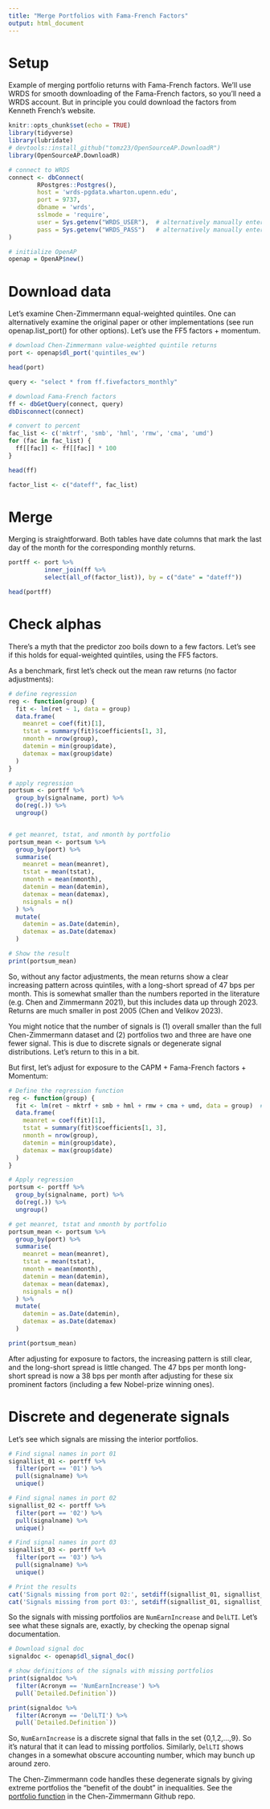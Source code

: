 ```yaml
---
title: "Merge Portfolios with Fama-French Factors"
output: html_document
---
```


# Setup

Example of merging portfolio returns with Fama-French factors. We'll use WRDS for smooth downloading of the Fama-French factors, so you'll need a WRDS account. But in principle you could download the factors from Kenneth French's website.

```r
knitr::opts_chunk$set(echo = TRUE)
library(tidyverse)
library(lubridate)
# devtools::install_github("tomz23/OpenSourceAP.DownloadR")
library(OpenSourceAP.DownloadR)

# connect to WRDS 
connect <- dbConnect(
        RPostgres::Postgres(),
        host = 'wrds-pgdata.wharton.upenn.edu',
        port = 9737,
        dbname = 'wrds',
        sslmode = 'require',
        user = Sys.getenv("WRDS_USER"),  # alternatively manually enter WRDS credentials here
        pass = Sys.getenv("WRDS_PASS")   # alternatively manually enter WRDS credentials here
)

# initialize OpenAP
openap = OpenAP$new()
```

# Download data

Let's examine Chen-Zimmermann equal-weighted quintiles. One can alternatively examine the original paper or other implementations (see run openap.list_port() for other options). Let's use the FF5 factors + momentum.

```r
# download Chen-Zimmermann value-weighted quintile returns
port <- openap$dl_port('quintiles_ew')

head(port)
```

```r
query <- "select * from ff.fivefactors_monthly"

# download Fama-French factors
ff <- dbGetQuery(connect, query)
dbDisconnect(connect)

# convert to percent
fac_list <- c('mktrf', 'smb', 'hml', 'rmw', 'cma', 'umd')
for (fac in fac_list) {
  ff[[fac]] <- ff[[fac]] * 100
}

head(ff)
```

```r
factor_list <- c("dateff", fac_list)
```

# Merge

Merging is straightforward. Both tables have date columns that mark the last day of the month for the corresponding monthly returns.

```r
portff <- port %>%
          inner_join(ff %>% 
          select(all_of(factor_list)), by = c("date" = "dateff"))

head(portff)
```

# Check alphas

There's a myth that the predictor zoo boils down to a few factors. Let's see if this holds for equal-weighted quintiles, using the FF5 factors.

As a benchmark, first let's check out the mean raw returns (no factor adjustments):

```r
# define regression
reg <- function(group) {
  fit <- lm(ret ~ 1, data = group)  
  data.frame(
    meanret = coef(fit)[1],  
    tstat = summary(fit)$coefficients[1, 3],  
    nmonth = nrow(group),  
    datemin = min(group$date),  
    datemax = max(group$date)   
  )
}

# apply regression
portsum <- portff %>%
  group_by(signalname, port) %>%
  do(reg(.)) %>%
  ungroup()


# get meanret, tstat, and nmonth by portfolio
portsum_mean <- portsum %>%
  group_by(port) %>%
  summarise(
    meanret = mean(meanret),
    tstat = mean(tstat),
    nmonth = mean(nmonth),
    datemin = mean(datemin),
    datemax = mean(datemax),
    nsignals = n()  
  ) %>%
  mutate(
    datemin = as.Date(datemin),  
    datemax = as.Date(datemax)  
  )

# Show the result
print(portsum_mean)
```

So, without any factor adjustments, the mean returns show a clear increasing pattern across quintiles, with a long-short spread of 47 bps per month. This is somewhat smaller than the numbers reported in the literature (e.g. Chen and Zimmermann 2021), but this includes data up through 2023. Returns are much smaller in post 2005 (Chen and Velikov 2023).

You might notice that the number of signals is (1) overall smaller than the full Chen-Zimmermann dataset and (2) portfolios two and three are have one fewer signal. This is due to discrete signals or degenerate signal distributions. Let's return to this in a bit.

But first, let's adjust for exposure to the CAPM + Fama-French factors + Momentum:

```r
# Define the regression function
reg <- function(group) {
  fit <- lm(ret ~ mktrf + smb + hml + rmw + cma + umd, data = group)  # 
  data.frame(
    meanret = coef(fit)[1],  
    tstat = summary(fit)$coefficients[1, 3],  
    nmonth = nrow(group),  
    datemin = min(group$date),  
    datemax = max(group$date)   
  )
}

# Apply regression 
portsum <- portff %>%
  group_by(signalname, port) %>%
  do(reg(.)) %>%
  ungroup()

# get meanret, tstat and nmonth by portfolio
portsum_mean <- portsum %>%
  group_by(port) %>%
  summarise(
    meanret = mean(meanret),
    tstat = mean(tstat),
    nmonth = mean(nmonth),
    datemin = mean(datemin),
    datemax = mean(datemax),
    nsignals = n()  
  ) %>%
  mutate(
    datemin = as.Date(datemin),  
    datemax = as.Date(datemax)   
  )

print(portsum_mean)
```

After adjusting for exposure to factors, the increasing pattern is still clear, and the long-short spread is little changed. The 47 bps per month long-short spread is now a 38 bps per month after adjusting for these six prominent factors (including a few Nobel-prize winning ones).

# Discrete and degenerate signals

Let's see which signals are missing the interior portfolios.

```r
# Find signal names in port 01
signallist_01 <- portff %>% 
  filter(port == '01') %>%
  pull(signalname) %>%
  unique()

# Find signal names in port 02
signallist_02 <- portff %>%
  filter(port == '02') %>%
  pull(signalname) %>%
  unique()

# Find signal names in port 03
signallist_03 <- portff %>%
  filter(port == '03') %>%
  pull(signalname) %>%
  unique()

# Print the results
cat('Signals missing from port 02:', setdiff(signallist_01, signallist_02), '\n')
cat('Signals missing from port 03:', setdiff(signallist_01, signallist_03), '\n')

```

So the signals with missing portfolios are `NumEarnIncrease` and `DelLTI`. Let's see what these signals are, exactly, by checking the openap signal documentation.

```r
# Download signal doc
signaldoc <- openap$dl_signal_doc()

# show definitions of the signals with missing portfolios
print(signaldoc %>%
  filter(Acronym == 'NumEarnIncrease') %>%
  pull(`Detailed.Definition`))

print(signaldoc %>%
  filter(Acronym == 'DelLTI') %>%
  pull(`Detailed.Definition`))

```

So, `NumEarnIncrease` is a discrete signal that falls in the set {0,1,2,...,9}. So it's natural that it can lead to missing portfolios. Similarly, `DelLTI` shows changes in a somewhat obscure accounting number, which may bunch up around zero.

The Chen-Zimmermann code handles these degenerate signals by giving extreme portfolios the "benefit of the doubt" in inequalities. See the [portfolio function](https://github.com/OpenSourceAP/CrossSection/blob/master/Portfolios/Code/01_PortfolioFunction.R) in the Chen-Zimmermann Github repo.

